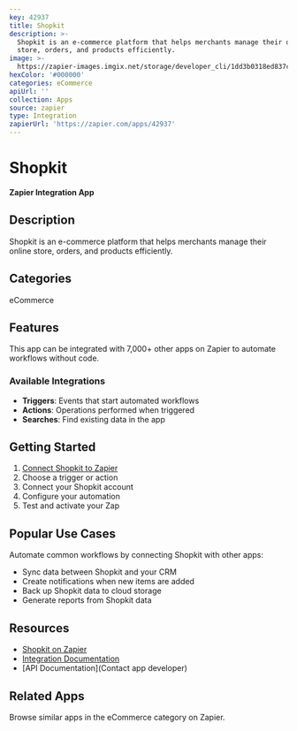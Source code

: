 ```yaml
---
key: 42937
title: Shopkit
description: >-
  Shopkit is an e-commerce platform that helps merchants manage their online
  store, orders, and products efficiently.
image: >-
  https://zapier-images.imgix.net/storage/developer_cli/1dd3b0318ed837c367d80879500c9f6d.png?auto=format%2Ccompress&ixlib=python-3.0.0&q=50
hexColor: '#000000'
categories: eCommerce
apiUrl: ''
collection: Apps
source: zapier
type: Integration
zapierUrl: 'https://zapier.com/apps/42937'
---
```

# Shopkit

**Zapier Integration App**

## Description

Shopkit is an e-commerce platform that helps merchants manage their online store, orders, and products efficiently.

## Categories

eCommerce

## Features

This app can be integrated with 7,000+ other apps on Zapier to automate workflows without code.

### Available Integrations

- **Triggers**: Events that start automated workflows
- **Actions**: Operations performed when triggered
- **Searches**: Find existing data in the app

## Getting Started

1. [Connect Shopkit to Zapier](https://zapier.com/apps/42937)
2. Choose a trigger or action
3. Connect your Shopkit account
4. Configure your automation
5. Test and activate your Zap

## Popular Use Cases

Automate common workflows by connecting Shopkit with other apps:

- Sync data between Shopkit and your CRM
- Create notifications when new items are added
- Back up Shopkit data to cloud storage
- Generate reports from Shopkit data

## Resources

- [Shopkit on Zapier](https://zapier.com/apps/42937)
- [Integration Documentation](https://zapier.com/apps/42937/integrations)
- [API Documentation](Contact app developer)

## Related Apps

Browse similar apps in the eCommerce category on Zapier.

